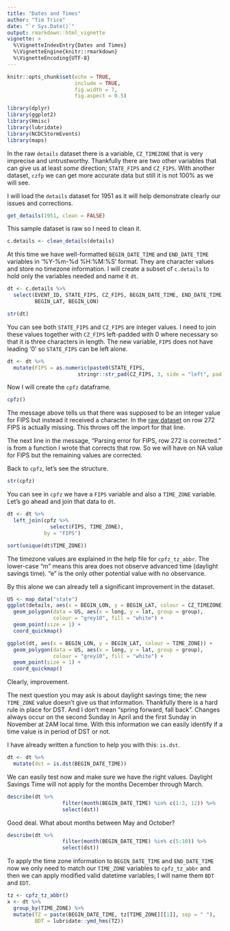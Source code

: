 ```yaml
---
title: "Dates and Times"
author: "Tim Trice"
date: "`r Sys.Date()`"
output: rmarkdown::html_vignette
vignette: >
  %\VignetteIndexEntry{Dates and Times}
  %\VignetteEngine{knitr::rmarkdown}
  %\VignetteEncoding{UTF-8}
---
```


```r
knitr::opts_chunk$set(echo = TRUE, 
                      include = TRUE, 
                      fig.width = 7, 
                      fig.aspect = 0.5)
```

```r
library(dplyr)
library(ggplot2)
library(Hmisc)
library(lubridate)
library(NCDCStormEvents)
library(maps)
```

In the raw `details` dataset there is a variable, `CZ_TIMEZONE` that is very imprecise and untrustworthy. Thankfully there are two other variables that can give us at least *some* direction; `STATE_FIPS` and `CZ_FIPS`. With another dataset, `czfp` we can get more accurate data but still it is not 100% as we will see.

I will load the `details` dataset for 1951 as it will help demonstrate clearly our issues and corrections.

```r
get_details(1951, clean = FALSE)
```

This sample dataset is raw so I need to clean it.

```r
c.details <- clean_details(details)
```

At this time we have well-formatted `BEGIN_DATE_TIME` and `END_DATE_TIME` variables in '%Y-%m-%d %H:%M:%S' format. They are character values and store no timezone information. I will create a subset of `c.details` to hold only the variables needed and name it `dt`.

```r
dt <- c.details %>% 
  select(EVENT_ID, STATE_FIPS, CZ_FIPS, BEGIN_DATE_TIME, END_DATE_TIME, 
         BEGIN_LAT, BEGIN_LON)
```

```r
str(dt)
```

You can see both `STATE_FIPS` and `CZ_FIPS` are integer values. I need to join these values together with `CZ_FIPS` left-padded with 0 where necessary so that it is three characters in length. The new variable, `FIPS` does not have leading '0' so `STATE_FIPS` can be left alone.

```r
dt <- dt %>% 
  mutate(FIPS = as.numeric(paste0(STATE_FIPS, 
                       stringr::str_pad(CZ_FIPS, 3, side = "left", pad = "0"))))
```

Now I will create the `cpfz` dataframe.

```r
cpfz()
```

The message above tells us that there was supposed to be an integer value for FIPS but instead it received a character. In the [raw dataset](http://www.nws.noaa.gov/geodata/catalog/wsom/data/bp01nv16.dbx) on row 272 FIPS is actually missing. This throws off the import for that line. 

The next line in the message, "Parsing error for FIPS, row 272 is corrected." is from a function I wrote that corrects that row. So we will have on NA value for FIPS but the remaining values are corrected.

Back to `cpfz`, let's see the structure.

```r
str(cpfz)
```

You can see in `cpfz` we have a `FIPS` variable and also a `TIME_ZONE` variable. Let's go ahead and join that data to `dt`.

```r
dt <- dt %>% 
  left_join(cpfz %>% 
              select(FIPS, TIME_ZONE), 
            by = "FIPS")
```

```r
sort(unique(dt$TIME_ZONE))
```

The timezone values are explained in the help file for `cpfz_tz_abbr`. The lower-case "m" means this area does not observe advanced time (daylight savings time). "e" is the only other potential value with no observance. 

By this alone we can already tell a significant improvement in the dataset.

```r
US <- map_data("state")
ggplot(details, aes(x = BEGIN_LON, y = BEGIN_LAT, colour = CZ_TIMEZONE)) + 
  geom_polygon(data = US, aes(x = long, y = lat, group = group), 
               colour = "grey10", fill = "white") + 
  geom_point(size = 1) + 
  coord_quickmap()
```

```r
ggplot(dt, aes(x = BEGIN_LON, y = BEGIN_LAT, colour = TIME_ZONE)) + 
  geom_polygon(data = US, aes(x = long, y = lat, group = group), 
               colour = "grey10", fill = "white") + 
  geom_point(size = 1) + 
  coord_quickmap()
```

Clearly, improvement.

The next question you may ask is about daylight savings time; the new `TIME_ZONE` value doesn't give us that information. Thankfully there is a hard rule in place for DST. And I don't mean "spring forward, fall back". Changes always occur on the second Sunday in April and the first Sunday in November at 2AM local time. With this information we can easily identify if a time value is in period of DST or not. 

I have already written a function to help you with this: `is.dst`.

```r
dt <- dt %>% 
  mutate(dst = is.dst(BEGIN_DATE_TIME))
```

We can easily test now and make sure we have the right values. Daylight Savings Time will not apply for the months December through March.

```r
describe(dt %>% 
                  filter(month(BEGIN_DATE_TIME) %in% c(1:3, 12)) %>% 
                  select(dst))
```

Good deal. What about months between May and October?

```r
describe(dt %>% 
                  filter(month(BEGIN_DATE_TIME) %in% c(5:10)) %>% 
                  select(dst))
```

To apply the time zone information to `BEGIN_DATE_TIME` and `END_DATE_TIME` now we only need to match our `TIME_ZONE` variables to `cpfz_tz_abbr` and then we can apply modified valid datetime variables; I will name them `BDT` and `EDT`.

```r
tz <- cpfz_tz_abbr()
x <- dt %>% 
  group_by(TIME_ZONE) %>%
  mutate(TZ = paste(BEGIN_DATE_TIME, tz[TIME_ZONE][[1]], sep = " "), 
         BDT = lubridate::ymd_hms(TZ))
```

